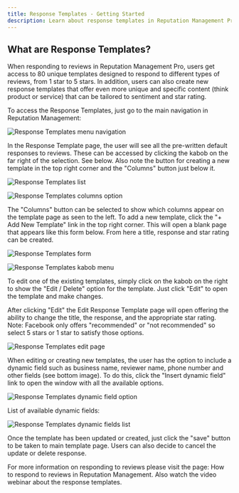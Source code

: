 ```yaml
---
title: Response Templates - Getting Started
description: Learn about response templates in Reputation Management Pro
---
```


## What are Response Templates?

When responding to reviews in Reputation Management Pro, users get access to 80 unique templates designed to respond to different types of reviews, from 1 star to 5 stars. In addition, users can also create new response templates that offer even more unique and specific content (think product or service) that can be tailored to sentiment and star rating.

To access the Response Templates, just go to the main navigation in Reputation Management:

![Response Templates menu navigation](./img/response-templates-menu.jpg)

In the Response Template page, the user will see all the pre-written default responses to reviews. These can be accessed by clicking the kabob on the far right of the selection. See below. Also note the button for creating a new template in the top right corner and the "Columns" button just below it.

![Response Templates list](./img/response-templates-list.jpg)

![Response Templates columns option](./img/response-templates-columns.jpg)

The "Columns" button can be selected to show which columns appear on the template page as seen to the left. To add a new template, click the "+ Add New Template" link in the top right corner. This will open a blank page that appears like this form below. From here a title, response and star rating can be created.

![Response Templates form](./img/response-templates-form.jpg)

![Response Templates kabob menu](./img/response-templates-kabob.jpg)

To edit one of the existing templates, simply click on the kabob on the right to show the "Edit / Delete" option for the template. Just click "Edit" to open the template and make changes.

After clicking "Edit" the Edit Response Template page will open offering the ability to change the title, the response, and the appropriate star rating. Note: Facebook only offers "recommended" or "not recommended" so select 5 stars or 1 star to satisfy those options.

![Response Templates edit page](./img/response-templates-edit.jpg)

When editing or creating new templates, the user has the option to include a dynamic field such as business name, reviewer name, phone number and other fields (see bottom image). To do this, click the "Insert dynamic field" link to open the window with all the available options.

![Response Templates dynamic field option](./img/response-templates-dynamic-field.jpg)

List of available dynamic fields:

![Response Templates dynamic fields list](./img/response-templates-dynamic-fields-list.jpg)

Once the template has been updated or created, just click the "save" button to be taken to main template page. Users can also decide to cancel the update or delete response.

For more information on responding to reviews please visit the page: How to respond to reviews in Reputation Management. Also watch the video webinar about the response templates.